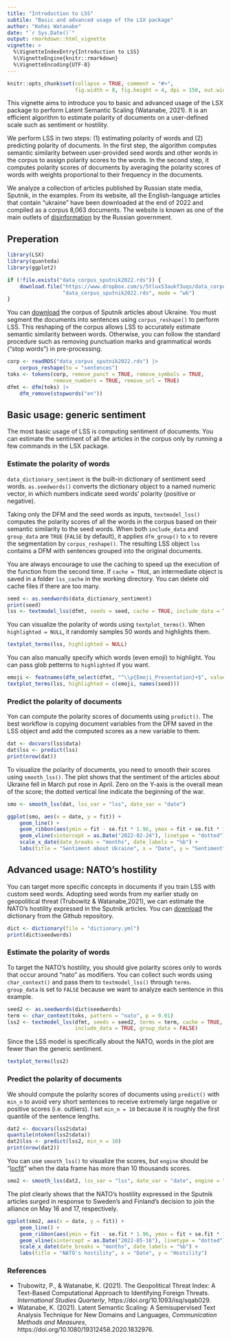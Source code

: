 ```yaml
---
title: "Introduction to LSS"
subtile: "Basic and advanced usage of the LSX package"
author: "Kohei Watanabe"
date: "`r Sys.Date()`"
output: rmarkdown::html_vignette
vignette: >
  %\VignetteIndexEntry{Introduction to LSS}
  %\VignetteEngine{knitr::rmarkdown}
  %\VignetteEncoding{UTF-8}
---
```


```r
knitr::opts_chunk$set(collapse = TRUE, comment = "#>", 
                      fig.width = 8, fig.height = 4, dpi = 150, out.width = 690)
```

This vignette aims to introduce you to basic and advanced usage of the LSX package to perform Latent Semantic Scaling (Watanabe, 2021). It is an efficient algorithm to estimate polarity of documents on a user-defined scale such as sentiment or hostility.

We perform LSS in two steps: (1) estimating polarity of words and (2) predicting polarity of documents. In the first step, the algorithm computes semantic similarity between user-provided seed words and other words in the corpus to assign polarity scores to the words. In the second step, it computes polarity scores of documents by averaging the polarity scores of words with weights proportional to their frequency in the documents.

We analyze a collection of articles published by Russian state media, Sputnik, in the examples. From its website, all the English-language articles that contain "ukraine" have been downloaded at the end of 2022 and compiled as a corpus 8,063 documents. The website is known as one of the main outlets of [disinformation](https://www.kcl.ac.uk/policy-institute/research-analysis/weaponising-news) by the Russian government.

## Preperation

```r
library(LSX)
library(quanteda)
library(ggplot2)
```

```r
if (!file.exists("data_corpus_sputnik2022.rds")) {
    download.file("https://www.dropbox.com/s/5tlux53aukf3uqs/data_corpus_sputnik2022.rds?dl=1",
                  "data_corpus_sputnik2022.rds", mode = "wb")
}
```

You can [download](https://www.dropbox.com/s/5tlux53aukf3uqs/data_corpus_sputnik2022.rds?dl=1) the corpus of Sputnik articles about Ukraine. You must segment the documents into sentences using `corpus_reshape()` to perform LSS. This reshaping of the corpus allows LSS to accurately estimate semantic similarity between words. Otherwise, you can follow the standard procedure such as removing punctuation marks and grammatical words ("stop words") in pre-processing.

```r
corp <- readRDS("data_corpus_sputnik2022.rds") |>
    corpus_reshape(to = "sentences")
toks <- tokens(corp, remove_punct = TRUE, remove_symbols = TRUE, 
               remove_numbers = TRUE, remove_url = TRUE)
dfmt <- dfm(toks) |> 
    dfm_remove(stopwords("en"))
```

## Basic usage: generic sentiment

The most basic usage of LSS is computing sentiment of documents. You can estimate the sentiment of all the articles in the corpus only by running a few commands in the LSX package. 

### Estimate the polarity of words

`data_dictionary_sentiment` is the built-in dictionary of sentiment seed words. `as.seedwords()` converts the dictionary object to a named numeric vector, in which numbers indicate seed words' polarity (positive or negative).

Taking only the DFM and the seed words as inputs, `textmodel_lss()` computes the polarity scores of all the words in the corpus based on their semantic similarity to the seed words. When both `include_data` and `group_data` are `TRUE` (`FALSE` by default), it applies `dfm_group()` to `x` to revere the segmentation by `corpus_reshape()`. The resulting LSS object `lss` contains a DFM with sentences grouped into the original documents.

You are always encourage to use the caching to speed up the execution of the function from the second time. If `cache = TRUE`, an intermediate object is saved in a folder `lss_cache` in the working directory. You can delete old cache files if there are too many.


```r
seed <- as.seedwords(data_dictionary_sentiment)
print(seed)
lss <- textmodel_lss(dfmt, seeds = seed, cache = TRUE, include_data = TRUE, group_data = TRUE)
```

You can visualize the polarity of words using `textplot_terms()`. When `highlighted = NULL`, it randomly samples 50 words and highlights them.

```r
textplot_terms(lss, highlighted = NULL)
```

You can also manually specify which words (even emoji) to highlight. You can pass glob petterns to `highlighted` if you want.

```r
emoji <- featnames(dfm_select(dfmt, "^\\p{Emoji_Presentation}+$", valuetype = "regex"))
textplot_terms(lss, highlighted = c(emoji, names(seed)))
```

### Predict the polarity of documents

Yon can compute the polarity scores of documents using `predict()`. The best workflow is copying document variables from the DFM saved in the LSS object and add the computed scores as a new variable to them. 

```r
dat <- docvars(lss$data)
dat$lss <- predict(lss)
print(nrow(dat))
```

To visualize the polarity of documents, you need to smooth their scores using `smooth_lss()`. The plot shows that the sentiment of the articles about Ukraine fell in March put rose in April. Zero on the Y-axis is the overall mean of the score; the dotted vertical line indicate the beginning of the war.

```r
smo <- smooth_lss(dat, lss_var = "lss", date_var = "date")
```

```r
ggplot(smo, aes(x = date, y = fit)) + 
    geom_line() +
    geom_ribbon(aes(ymin = fit - se.fit * 1.96, ymax = fit + se.fit * 1.96), alpha = 0.1) +
    geom_vline(xintercept = as.Date("2022-02-24"), linetype = "dotted") +
    scale_x_date(date_breaks = "months", date_labels = "%b") +
    labs(title = "Sentiment about Ukraine", x = "Date", y = "Sentiment")
```

## Advanced usage: NATO's hostility

You can target more specific concepts in documents if you train LSS with custom seed words. Adopting seed words from my earlier study on geopolitical threat (Trubowitz & Watanabe,2021), we can estimate the NATO's hostility expressed in the Sputnik articles. You can  [download](https://github.com/koheiw/LSX/blob/master/vignettes/) the dictionary from the Github repository.

```r
dict <- dictionary(file = "dictionary.yml")
print(dict$seedwords)
```

### Estimate the polarity of words

To target the NATO's hostility, you should give polarity scores only to words that occur around "nato" as modifiers. You can collect such words using `char_context()` and pass them to `textmodel_lss()` through `terms`. `group_data` is set to `FALSE` because we want to analyze each sentence in this example.

```r
seed2 <- as.seedwords(dict$seedwords)
term <- char_context(toks, pattern = "nato", p = 0.01)
lss2 <- textmodel_lss(dfmt, seeds = seed2, terms = term, cache = TRUE, 
                      include_data = TRUE, group_data = FALSE)
```

Since the LSS model is specifically about the NATO, words in the plot are fewer than the generic sentiment. 

```r
textplot_terms(lss2)
```

### Predict the polarity of documents

We should compute the polarity scores of documents using `predict()` with `min_n` to avoid very short sentences to receive extremely large negative or positive scores (i.e. outliers). I set `min_n = 10` because it is roughly the first quantile of the sentence lengths.

```r
dat2 <- docvars(lss2$data)
quantile(ntoken(lss2$data))
dat2$lss <- predict(lss2, min_n = 10)
print(nrow(dat2))
```

You can use `smooth_lss()` to visualize the scores, but `engine` should be "[locfit](https://cran.r-project.org/web/packages/locfit/index.html)" when the data frame has more than 10 thousands scores.

```r
smo2 <- smooth_lss(dat2, lss_var = "lss", date_var = "date", engine = "locfit")
```

The plot clearly shows that the NATO's hostility expressed in the Sputnik articles surged in response to Sweden's and Finland's decision to join the alliance on May 16 and 17, respectively.

```r
ggplot(smo2, aes(x = date, y = fit)) + 
    geom_line() +
    geom_ribbon(aes(ymin = fit - se.fit * 1.96, ymax = fit + se.fit * 1.96), alpha = 0.1) +
    geom_vline(xintercept = as.Date("2022-05-16"), linetype = "dotted") +
    scale_x_date(date_breaks = "months", date_labels = "%b") +
    labs(title = "NATO's hostility", x = "Date", y = "Hostility")
```

### References

- Trubowitz, P., & Watanabe, K. (2021). The Geopolitical Threat Index: A Text-Based Computational Approach to Identifying Foreign Threats. *International Studies Quarterly*, https://doi.org/10.1093/isq/sqab029.
- Watanabe, K. (2021). Latent Semantic Scaling: A Semisupervised Text Analysis Technique for New Domains and Languages, *Communication Methods and Measures*, https://doi.org/10.1080/19312458.2020.1832976.



